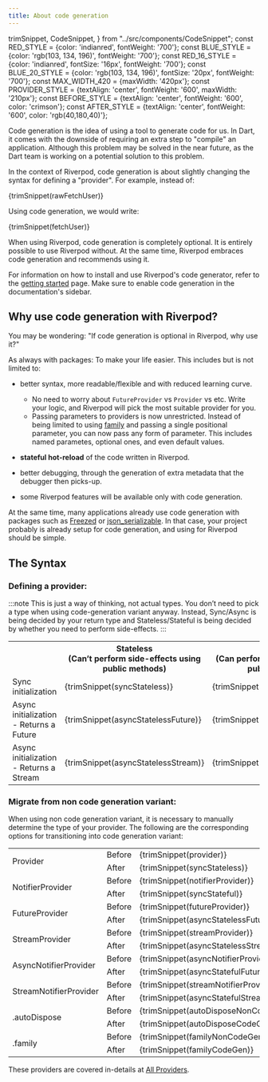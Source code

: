 ```yaml
---
title: About code generation
---
```


  trimSnippet,
  CodeSnippet,
} from "../src/components/CodeSnippet";
const RED_STYLE = {color: 'indianred', fontWeight: '700'};
const BLUE_STYLE = {color: 'rgb(103, 134, 196)', fontWeight: '700'};
const RED_16_STYLE = {color: 'indianred', fontSize: '16px', fontWeight: '700'};
const BLUE_20_STYLE = {color: 'rgb(103, 134, 196)', fontSize: '20px', fontWeight: '700'};
const MAX_WIDTH_420 = {maxWidth: '420px'};
const PROVIDER_STYLE = {textAlign: 'center', fontWeight: '600', maxWidth: '210px'};
const BEFORE_STYLE = {textAlign: 'center', fontWeight: '600', color: 'crimson'};
const AFTER_STYLE = {textAlign: 'center', fontWeight: '600', color: 'rgb(40,180,40)'};

Code generation is the idea of using a tool to generate code for us.
In Dart, it comes with the downside of requiring an extra step to "compile"
an application. Although this problem may be solved in the near future, as the
Dart team is working on a potential solution to this problem.

In the context of Riverpod, code generation is about slightly changing the syntax
for defining a "provider". For example, instead of:

<CodeBlock language="dart">{trimSnippet(rawFetchUser)}</CodeBlock>

Using code generation, we would write:

<CodeBlock language="dart">{trimSnippet(fetchUser)}</CodeBlock>

When using Riverpod, code generation is completely optional. It is entirely possible
to use Riverpod without.
At the same time, Riverpod embraces code generation and recommends using it.

For information on how to install and use Riverpod's code generator, refer to
the [getting started](./getting_started) page. Make sure to enable code generation
in the documentation's sidebar.

## Why use code generation with Riverpod?

You may be wondering: "If code generation is optional in Riverpod, why use it?"

As always with packages: To make your life easier.
This includes but is not limited to:

- better syntax, more readable/flexible and with reduced learning curve.

  - No need to worry about `FutureProvider` vs `Provider` vs etc. Write your logic,
    and Riverpod will pick the most suitable provider for you.
  - Passing parameters to providers is now unrestricted. Instead of being limited to
    using [family](./concepts/modifiers/family) and passing a single positional parameter,
    you can now pass any form of parameter. This includes named parametes, optional ones,
    and even default values.

- **stateful hot-reload** of the code written in Riverpod.
- better debugging, through the generation of extra metadata that the debugger then picks-up.
- some Riverpod features will be available only with code generation.

At the same time, many applications already use code generation with packages such
as [Freezed](https://pub.dev/packages/freezed) or [json_serializable](https://pub.dev/packages/json_serializable).
In that case, your project probably is already setup for code generation, and
using for Riverpod should be simple.

## The Syntax

### Defining a provider:
:::note
This is just a way of thinking, not actual types. You don’t need to pick a type
when using code-generation variant anyway. Instead, <span style={RED_STYLE}>Sync/Async</span> is being
decided by your return type and <span style={BLUE_STYLE}>Stateless/Stateful</span> is being decided
by whether you need to perform side-effects.
:::

<table>
  <colgroup>
    <col style={{ minWidth: '180px', maxWidth: '180px' }}/>
    <col style={MAX_WIDTH_420}/>
    <col style={MAX_WIDTH_420}/>
  </colgroup>
  <tr>
    <th></th>
    <th style={{textAlign: 'center'}}><span style={BLUE_20_STYLE}>Stateless</span><br/>(Can’t perform side-effects using public methods)</th>
    <th style={{textAlign: 'center'}}><span style={BLUE_20_STYLE}>Stateful</span><br/>(Can perform side-effects using public methods)</th>
  </tr>
  <tr>
    <td><span style={RED_16_STYLE}>Sync initialization</span></td>
    <td style={MAX_WIDTH_420}><CodeBlock language="dart">{trimSnippet(syncStateless)}</CodeBlock></td>
    <td style={MAX_WIDTH_420}><CodeBlock language="dart">{trimSnippet(syncStateful)}</CodeBlock></td>
  </tr>
  <tr>
    <td><span style={RED_16_STYLE}>Async initialization - Returns a Future</span></td>
    <td style={MAX_WIDTH_420}><CodeBlock language="dart">{trimSnippet(asyncStatelessFuture)}</CodeBlock></td>
    <td style={MAX_WIDTH_420}><CodeBlock language="dart">{trimSnippet(asyncStatefulFuture)}</CodeBlock></td>
  </tr>
  <tr>
    <td><span style={RED_16_STYLE}>Async initialization - Returns a Stream</span></td>
    <td style={MAX_WIDTH_420}><CodeBlock language="dart">{trimSnippet(asyncStatelessStream)}</CodeBlock></td>
    <td style={MAX_WIDTH_420}><CodeBlock language="dart">{trimSnippet(asyncStatefulStream)}</CodeBlock></td>
  </tr>
</table>

### Migrate from non code generation variant:
When using non code generation variant, it is necessary to manually determine the type of your provider.
The following are the corresponding options for transitioning into code generation variant:

<table>
  <tr>
    <td style={PROVIDER_STYLE} rowspan="2">Provider</td>
    <td style={BEFORE_STYLE}>Before</td>
    <td><CodeBlock language="dart">{trimSnippet(provider)}</CodeBlock></td>
  </tr>
  <tr>
    <td style={AFTER_STYLE}>After</td>
    <td><CodeBlock language="dart">{trimSnippet(syncStateless)}</CodeBlock></td>
  </tr>
  <tr>
    <td style={PROVIDER_STYLE} rowspan="2">NotifierProvider</td>
    <td style={BEFORE_STYLE}>Before</td>
    <td><CodeBlock language="dart">{trimSnippet(notifierProvider)}</CodeBlock></td>
  </tr>
  <tr>
    <td style={AFTER_STYLE}>After</td>
    <td><CodeBlock language="dart">{trimSnippet(syncStateful)}</CodeBlock></td>
  </tr>
  <tr>
    <td style={PROVIDER_STYLE} rowspan="2">FutureProvider</td>
    <td style={BEFORE_STYLE}>Before</td>
    <td><CodeBlock language="dart">{trimSnippet(futureProvider)}</CodeBlock></td>
  </tr>
  <tr>
    <td style={AFTER_STYLE}>After</td>
    <td><CodeBlock language="dart">{trimSnippet(asyncStatelessFuture)}</CodeBlock></td>
  </tr>
  <tr>
    <td style={PROVIDER_STYLE} rowspan="2">StreamProvider</td>
    <td style={BEFORE_STYLE}>Before</td>
    <td><CodeBlock language="dart">{trimSnippet(streamProvider)}</CodeBlock></td>
  </tr>
  <tr>
    <td style={AFTER_STYLE}>After</td>
    <td><CodeBlock language="dart">{trimSnippet(asyncStatelessStream)}</CodeBlock></td>
  </tr>
  <tr>
    <td style={PROVIDER_STYLE} rowspan="2">AsyncNotifierProvider</td>
    <td style={BEFORE_STYLE}>Before</td>
    <td><CodeBlock language="dart">{trimSnippet(asyncNotifierProvider)}</CodeBlock></td>
  </tr>
  <tr>
    <td style={AFTER_STYLE}>After</td>
    <td><CodeBlock language="dart">{trimSnippet(asyncStatefulFuture)}</CodeBlock></td>
  </tr>
  <tr>
    <td style={PROVIDER_STYLE} rowspan="2">StreamNotifierProvider</td>
    <td style={BEFORE_STYLE}>Before</td>
    <td><CodeBlock language="dart">{trimSnippet(streamNotifierProvider)}</CodeBlock></td>
  </tr>
  <tr>
    <td style={AFTER_STYLE}>After</td>
    <td><CodeBlock language="dart">{trimSnippet(asyncStatefulStream)}</CodeBlock></td>
  </tr>
  <tr>
    <td style={PROVIDER_STYLE} rowspan="2">.autoDispose</td>
    <td style={BEFORE_STYLE}>Before</td>
    <td><CodeBlock language="dart">{trimSnippet(autoDisposeNonCodeGen)}</CodeBlock></td>
  </tr>
  <tr>
    <td style={AFTER_STYLE}>After</td>
    <td><CodeBlock language="dart">{trimSnippet(autoDisposeCodeGen)}</CodeBlock></td>
  </tr>
  <tr>
    <td style={PROVIDER_STYLE} rowspan="2">.family</td>
    <td style={BEFORE_STYLE}>Before</td>
    <td><CodeBlock language="dart">{trimSnippet(familyNonCodeGen)}</CodeBlock></td>
  </tr>
  <tr>
    <td style={AFTER_STYLE}>After</td>
    <td><CodeBlock language="dart">{trimSnippet(familyCodeGen)}</CodeBlock></td>
  </tr>
</table>

These providers are covered in-details at [All Providers](providers/provider).

[hookwidget]: https://pub.dev/documentation/flutter_hooks/latest/flutter_hooks/HookWidget-class.html
[statefulwidget]: https://api.flutter.dev/flutter/widgets/StatefulWidget-class.html
[riverpod]: https://github.com/rrousselgit/riverpod
[hooks_riverpod]: https://pub.dev/packages/hooks_riverpod
[flutter_riverpod]: https://pub.dev/packages/flutter_riverpod
[flutter_hooks]: https://github.com/rrousselGit/flutter_hooks
[build]: https://pub.dev/documentation/riverpod/latest/riverpod/Notifier/build.html